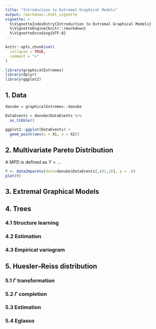 ```yaml
---
title: "Introduction to Extremal Graphical Models"
output: rmarkdown::html_vignette
vignette: >
  %\VignetteIndexEntry{Introduction to Extremal Graphical Models}
  %\VignetteEngine{knitr::rmarkdown}
  %\VignetteEncoding{UTF-8}
---
```


```r
knitr::opts_chunk$set(
  collapse = TRUE,
  comment = ">"
)
```

```r
library(graphicalExtremes)
library(dplyr)
library(ggplot2)
```

## 1. Data

```r
danube = graphicalExtremes::danube

DataEvents = danube$DataEvents %>% 
  as_tibble()
  
ggplot2::ggplot(DataEvents) +
  geom_point(aes(x = X1, y = X2))

```



## 2. Multivariate Pareto Distribution

A MPD is defined as $Y=...$

```r
Y <- data2mpareto(data=danube$DataEvents[,c(1,2)], p = .8)
plot(Y)

```


## 3. Extremal Graphical Models
## 4. Trees
### 4.1 Structure learning
### 4.2 Estimation
### 4.3 Empirical variogram
## 5. Huesler--Reiss distribution
### 5.1 $\Gamma$ transformation
### 5.2 $\Gamma$ completion
### 5.3 Estimation
### 5.4 Eglasso
